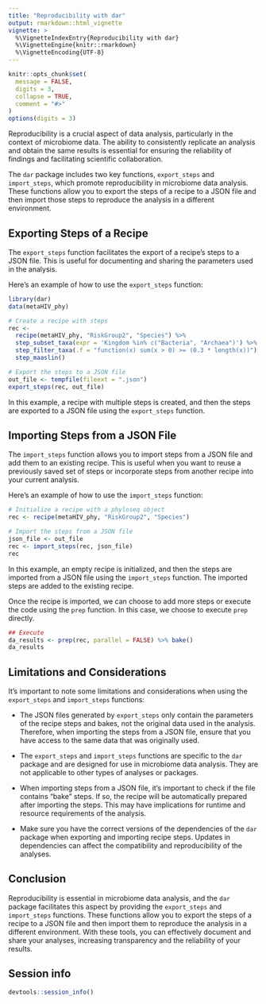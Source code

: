```yaml
---
title: "Reproducibility with dar"
output: rmarkdown::html_vignette
vignette: >
  %\VignetteIndexEntry{Reproducibility with dar}
  %\VignetteEngine{knitr::rmarkdown}
  %\VignetteEncoding{UTF-8}
---
```


```r
knitr::opts_chunk$set(
  message = FALSE,
  digits = 3,
  collapse = TRUE,
  comment = "#>"
)
options(digits = 3)
```

Reproducibility is a crucial aspect of data analysis, particularly in the context of microbiome data. The ability to consistently replicate an analysis and obtain the same results is essential for ensuring the reliability of findings and facilitating scientific collaboration.

The `dar` package includes two key functions, `export_steps` and `import_steps`, which promote reproducibility in microbiome data analysis. These functions allow you to export the steps of a recipe to a JSON file and then import those steps to reproduce the analysis in a different environment.

## Exporting Steps of a Recipe

The `export_steps` function facilitates the export of a recipe's steps to a JSON file. This is useful for documenting and sharing the parameters used in the analysis.

Here's an example of how to use the `export_steps` function:

```r
library(dar)
data(metaHIV_phy)

# Create a recipe with steps
rec <- 
  recipe(metaHIV_phy, "RiskGroup2", "Species") %>%
  step_subset_taxa(expr = 'Kingdom %in% c("Bacteria", "Archaea")') %>%
  step_filter_taxa(.f = "function(x) sum(x > 0) >= (0.3 * length(x))") %>%
  step_maaslin()

# Export the steps to a JSON file
out_file <- tempfile(fileext = ".json")
export_steps(rec, out_file)
```

In this example, a recipe with multiple steps is created, and then the steps are exported to a JSON file using the `export_steps` function.

## Importing Steps from a JSON File

The `import_steps` function allows you to import steps from a JSON file and add them to an existing recipe. This is useful when you want to reuse a previously saved set of steps or incorporate steps from another recipe into your current analysis.

Here's an example of how to use the `import_steps` function:

```r
# Initialize a recipe with a phyloseq object
rec <- recipe(metaHIV_phy, "RiskGroup2", "Species")

# Import the steps from a JSON file
json_file <- out_file
rec <- import_steps(rec, json_file)
rec
```

In this example, an empty recipe is initialized, and then the steps are imported from a JSON file using the `import_steps` function. The imported steps are added to the existing recipe.

Once the recipe is imported, we can choose to add more steps or execute the code using the `prep` function. In this case, we choose to execute `prep` directly.

```r
## Execute
da_results <- prep(rec, parallel = FALSE) %>% bake()
da_results
```

## Limitations and Considerations

It's important to note some limitations and considerations when using the `export_steps` and `import_steps` functions:

- The JSON files generated by `export_steps` only contain the parameters of the recipe steps and bakes, not the original data used in the analysis. Therefore, when importing the steps from a JSON file, ensure that you have access to the same data that was originally used.

- The `export_steps` and `import_steps` functions are specific to the `dar` package and are designed for use in microbiome data analysis. They are not applicable to other types of analyses or packages.

- When importing steps from a JSON file, it's important to check if the file contains "bake" steps. If so, the recipe will be automatically prepared after importing the steps. This may have implications for runtime and resource requirements of the analysis.

- Make sure you have the correct versions of the dependencies of the `dar` package when exporting and importing recipe steps. Updates in dependencies can affect the compatibility and reproducibility of the analyses.

## Conclusion

Reproducibility is essential in microbiome data analysis, and the `dar` package facilitates this aspect by providing the `export_steps` and `import_steps` functions. These functions allow you to export the steps of a recipe to a JSON file and then import them to reproduce the analysis in a different environment. With these tools, you can effectively document and share your analyses, increasing transparency and the reliability of your results.

## Session info

```r
devtools::session_info()
```